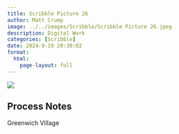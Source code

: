 ```yaml
---
title: Scribble Picture 26
author: Matt Crump
image: ../../images/Scribble/Scribble Picture 26.jpeg
description: Digital Work
categories: [Scribble]
date: 2024-9-19 20:30:02
format:
  html:
    page-layout: full
---
```


![](../../images/Scribble/Scribble Picture 26.jpeg)

## Process Notes

Greenwich Village
